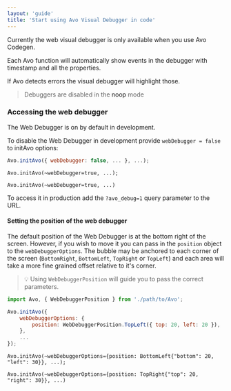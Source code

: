 ```yaml
---
layout: 'guide'
title: 'Start using Avo Visual Debugger in code'
---
```



Currently the web visual debugger is only available when you use <Link passHref href="/implementation/avo-codegen-overview"><a>Avo Codegen</a></Link>.

Each Avo function will automatically show events in the debugger with timestamp and all the properties.

If Avo detects errors the visual debugger will highlight those.

> Debuggers are disabled in the <Link passHref href="/implementation/avo-and-unit-tests"><a>noop</a></Link> mode

### Accessing the web debugger

The Web Debugger is on by default in development.

To disable the Web Debugger in development provide `webDebugger = false` to initAvo options:

```javascript
Avo.initAvo({ webDebugger: false, ... }, ...);
```

```ReasonML
Avo.initAvo(~webDebugger=true, ...);
```

```ReScript
Avo.initAvo(~webDebugger=true, ...)
```

To access it in production add the `?avo_debug=1` query parameter to the URL.

#### Setting the position of the web debugger

The default position of the Web Debugger is at the bottom right of the screen. However, if you wish to move it you can pass in the `position` object to the `webDebuggerOptions`. The bubble may be anchored to each corner of the screen (`BottomRight`, `BottomLeft`, `TopRight` or `TopLeft`) and each area will take a more fine grained offset relative to it's corner.

> 💡 Using `WebDebuggerPosition` will guide you to pass the correct parameters.

```javascript
import Avo, { WebDebuggerPosition } from './path/to/Avo';

Avo.initAvo({
    webDebuggerOptions: {
        position: WebDebuggerPosition.TopLeft({ top: 20, left: 20 }),
    },
    ...
});
```

```ReasonML
Avo.initAvo(~webDebuggerOptions={position: BottomLeft{"bottom": 20, "left": 30}}, ...);
```

```ReScript
Avo.initAvo(~webDebuggerOptions={position: TopRight{"top": 20, "right": 30}}, ...)
```
